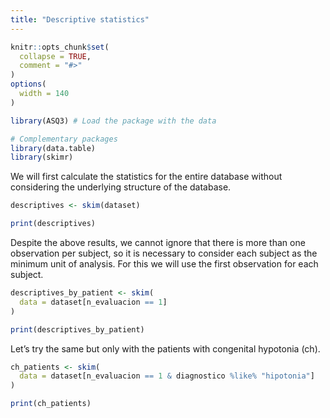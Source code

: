 ```yaml
---
title: "Descriptive statistics"
---
```


```r
knitr::opts_chunk$set(
  collapse = TRUE,
  comment = "#>"
)
options(
  width = 140
)
```

```r
library(ASQ3) # Load the package with the data

# Complementary packages
library(data.table)
library(skimr)
```

We will first calculate the statistics for the entire database without considering the underlying structure of the database.

```r
descriptives <- skim(dataset)

print(descriptives)
```

Despite the above results, we cannot ignore that there is more than one observation per subject, so it is necessary to consider each subject as the minimum unit of analysis. For this we will use the first observation for each subject.

```r
descriptives_by_patient <- skim(
  data = dataset[n_evaluacion == 1]
)

print(descriptives_by_patient)
```

Let's try the same but only with the patients with congenital hypotonia (ch).

```r
ch_patients <- skim(
  data = dataset[n_evaluacion == 1 & diagnostico %like% "hipotonia"]
)

print(ch_patients)
```

